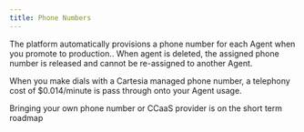 ```yaml
---
title: Phone Numbers
---
```


The platform automatically provisions a phone number for each Agent when you promote to production.. When agent is deleted,
the assigned phone number is released and cannot be re-assigned to another Agent.

When you make dials with a Cartesia managed phone number, a telephony cost of $0.014/minute is pass through onto your
Agent usage.

<Note> Bringing your own phone number or CCaaS provider is on the short term roadmap </Note>




